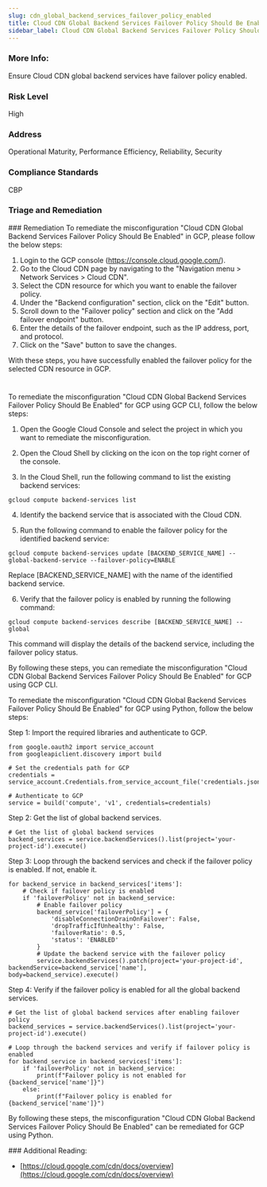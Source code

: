 ```yaml
---
slug: cdn_global_backend_services_failover_policy_enabled
title: Cloud CDN Global Backend Services Failover Policy Should Be Enabled
sidebar_label: Cloud CDN Global Backend Services Failover Policy Should Be Enabled
---
```


### More Info:

Ensure Cloud CDN global backend services have failover policy enabled.

### Risk Level

High

### Address

Operational Maturity, Performance Efficiency, Reliability, Security

### Compliance Standards

CBP


### Triage and Remediation
<Tabs>
<Tab title='Remediation'>
### Remediation

<AccordionGroup>
<Accordion title='Using Console' defaultOpen='true'>
To remediate the misconfiguration "Cloud CDN Global Backend Services Failover Policy Should Be Enabled" in GCP, please follow the below steps:

1. Login to the GCP console (https://console.cloud.google.com/).
2. Go to the Cloud CDN page by navigating to the "Navigation menu > Network Services > Cloud CDN".
3. Select the CDN resource for which you want to enable the failover policy.
4. Under the "Backend configuration" section, click on the "Edit" button.
5. Scroll down to the "Failover policy" section and click on the "Add failover endpoint" button.
6. Enter the details of the failover endpoint, such as the IP address, port, and protocol.
7. Click on the "Save" button to save the changes.

With these steps, you have successfully enabled the failover policy for the selected CDN resource in GCP.

#
</Accordion>

<Accordion title='Using CLI'>
To remediate the misconfiguration "Cloud CDN Global Backend Services Failover Policy Should Be Enabled" for GCP using GCP CLI, follow the below steps:

1. Open the Google Cloud Console and select the project in which you want to remediate the misconfiguration.

2. Open the Cloud Shell by clicking on the icon on the top right corner of the console.

3. In the Cloud Shell, run the following command to list the existing backend services:

```
gcloud compute backend-services list
```

4. Identify the backend service that is associated with the Cloud CDN.

5. Run the following command to enable the failover policy for the identified backend service:

```
gcloud compute backend-services update [BACKEND_SERVICE_NAME] --global-backend-service --failover-policy=ENABLE
```

Replace [BACKEND_SERVICE_NAME] with the name of the identified backend service.

6. Verify that the failover policy is enabled by running the following command:

```
gcloud compute backend-services describe [BACKEND_SERVICE_NAME] --global
```

This command will display the details of the backend service, including the failover policy status.

By following these steps, you can remediate the misconfiguration "Cloud CDN Global Backend Services Failover Policy Should Be Enabled" for GCP using GCP CLI.
</Accordion>

<Accordion title='Using Python'>
To remediate the misconfiguration "Cloud CDN Global Backend Services Failover Policy Should Be Enabled" for GCP using Python, follow the below steps:

Step 1: Import the required libraries and authenticate to GCP.

```
from google.oauth2 import service_account
from googleapiclient.discovery import build

# Set the credentials path for GCP
credentials = service_account.Credentials.from_service_account_file('credentials.json')

# Authenticate to GCP
service = build('compute', 'v1', credentials=credentials)
```

Step 2: Get the list of global backend services.

```
# Get the list of global backend services
backend_services = service.backendServices().list(project='your-project-id').execute()
```

Step 3: Loop through the backend services and check if the failover policy is enabled. If not, enable it.

```
for backend_service in backend_services['items']:
    # Check if failover policy is enabled
    if 'failoverPolicy' not in backend_service:
        # Enable failover policy
        backend_service['failoverPolicy'] = {
            'disableConnectionDrainOnFailover': False,
            'dropTrafficIfUnhealthy': False,
            'failoverRatio': 0.5,
            'status': 'ENABLED'
        }
        # Update the backend service with the failover policy
        service.backendServices().patch(project='your-project-id', backendService=backend_service['name'], body=backend_service).execute()
```

Step 4: Verify if the failover policy is enabled for all the global backend services.

```
# Get the list of global backend services after enabling failover policy
backend_services = service.backendServices().list(project='your-project-id').execute()

# Loop through the backend services and verify if failover policy is enabled
for backend_service in backend_services['items']:
    if 'failoverPolicy' not in backend_service:
        print(f"Failover policy is not enabled for {backend_service['name']}")
    else:
        print(f"Failover policy is enabled for {backend_service['name']}")
```

By following these steps, the misconfiguration "Cloud CDN Global Backend Services Failover Policy Should Be Enabled" can be remediated for GCP using Python.
</Accordion>

</AccordionGroup>
</Tab>
</Tabs>
### Additional Reading:

- [https://cloud.google.com/cdn/docs/overview](https://cloud.google.com/cdn/docs/overview) 


